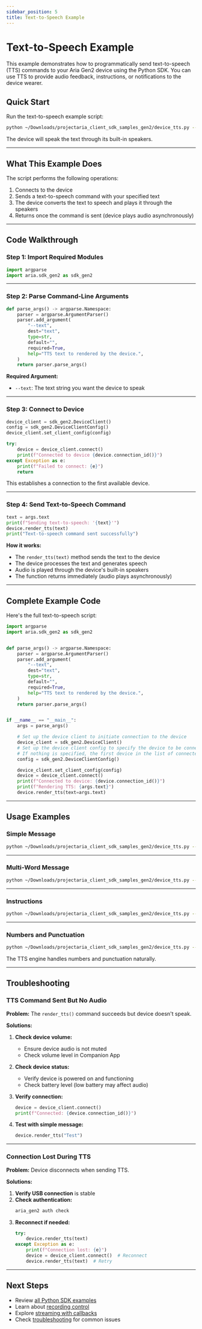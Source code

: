```yaml
---
sidebar_position: 5
title: Text-to-Speech Example
---
```


# Text-to-Speech Example

This example demonstrates how to programmatically send text-to-speech (TTS) commands to your Aria Gen2 device using the Python SDK. You can use TTS to provide audio feedback, instructions, or notifications to the device wearer.

## Quick Start

Run the text-to-speech example script:

```bash
python ~/Downloads/projectaria_client_sdk_samples_gen2/device_tts.py --text "Hello from Aria"
```

The device will speak the text through its built-in speakers.

---

## What This Example Does

The script performs the following operations:
1. Connects to the device
2. Sends a text-to-speech command with your specified text
3. The device converts the text to speech and plays it through the speakers
4. Returns once the command is sent (device plays audio asynchronously)

---

## Code Walkthrough

### Step 1: Import Required Modules

```python
import argparse
import aria.sdk_gen2 as sdk_gen2
```

---

### Step 2: Parse Command-Line Arguments

```python
def parse_args() -> argparse.Namespace:
    parser = argparse.ArgumentParser()
    parser.add_argument(
        "--text",
        dest="text",
        type=str,
        default="",
        required=True,
        help="TTS text to rendered by the device.",
    )
    return parser.parse_args()
```

**Required Argument:**
* `--text`: The text string you want the device to speak

---

### Step 3: Connect to Device

```python
device_client = sdk_gen2.DeviceClient()
config = sdk_gen2.DeviceClientConfig()
device_client.set_client_config(config)

try:
    device = device_client.connect()
    print(f"Connected to device {device.connection_id()}")
except Exception as e:
    print(f"Failed to connect: {e}")
    return
```

This establishes a connection to the first available device.

---

### Step 4: Send Text-to-Speech Command

```python
text = args.text
print(f"Sending text-to-speech: '{text}'")
device.render_tts(text)
print("Text-to-speech command sent successfully")
```

**How it works:**
* The `render_tts(text)` method sends the text to the device
* The device processes the text and generates speech
* Audio is played through the device's built-in speakers
* The function returns immediately (audio plays asynchronously)

---

## Complete Example Code

Here's the full text-to-speech script:

```python
import argparse
import aria.sdk_gen2 as sdk_gen2


def parse_args() -> argparse.Namespace:
    parser = argparse.ArgumentParser()
    parser.add_argument(
        "--text",
        dest="text",
        type=str,
        default="",
        required=True,
        help="TTS text to rendered by the device.",
    )
    return parser.parse_args()


if __name__ == "__main__":
    args = parse_args()

    # Set up the device client to initiate connection to the device
    device_client = sdk_gen2.DeviceClient()
    # Set up the device client config to specify the device to be connected to e.g. device serial number.
    # If nothing is specified, the first device in the list of connected devices will be connected to
    config = sdk_gen2.DeviceClientConfig()

    device_client.set_client_config(config)
    device = device_client.connect()
    print(f"Connected to device: {device.connection_id()}")
    print(f"Rendering TTS: {args.text}")
    device.render_tts(text=args.text)
```

---

## Usage Examples

### Simple Message

```bash
python ~/Downloads/projectaria_client_sdk_samples_gen2/device_tts.py --text "Recording started"
```

---

### Multi-Word Message

```bash
python ~/Downloads/projectaria_client_sdk_samples_gen2/device_tts.py --text "Please look at the target"
```

---

### Instructions

```bash
python ~/Downloads/projectaria_client_sdk_samples_gen2/device_tts.py --text "Turn left at the next intersection"
```

---

### Numbers and Punctuation

```bash
python ~/Downloads/projectaria_client_sdk_samples_gen2/device_tts.py --text "You have 3 notifications. Check your device."
```

The TTS engine handles numbers and punctuation naturally.

---


## Troubleshooting

### TTS Command Sent But No Audio

**Problem:** The `render_tts()` command succeeds but device doesn't speak.

**Solutions:**
1. **Check device volume:**
   * Ensure device audio is not muted
   * Check volume level in Companion App

2. **Check device status:**
   * Verify device is powered on and functioning
   * Check battery level (low battery may affect audio)

3. **Verify connection:**
   ```python
   device = device_client.connect()
   print(f"Connected: {device.connection_id()}")
   ```

4. **Test with simple message:**
   ```python
   device.render_tts("Test")
   ```

---

### Connection Lost During TTS

**Problem:** Device disconnects when sending TTS.

**Solutions:**
1. **Verify USB connection** is stable
2. **Check authentication:**
   ```bash
   aria_gen2 auth check
   ```
3. **Reconnect if needed:**
   ```python
   try:
       device.render_tts(text)
   except Exception as e:
       print(f"Connection lost: {e}")
       device = device_client.connect()  # Reconnect
       device.render_tts(text)  # Retry
   ```
---

## Next Steps

* Review [all Python SDK examples](/ark/client-sdk/python-sdk/python-interface)
* Learn about [recording control](/ark/client-sdk/python-sdk/recording-example)
* Explore [streaming with callbacks](/ark/client-sdk/python-sdk/streaming-example)
* Check [troubleshooting](/ark/support/sdk) for common issues
